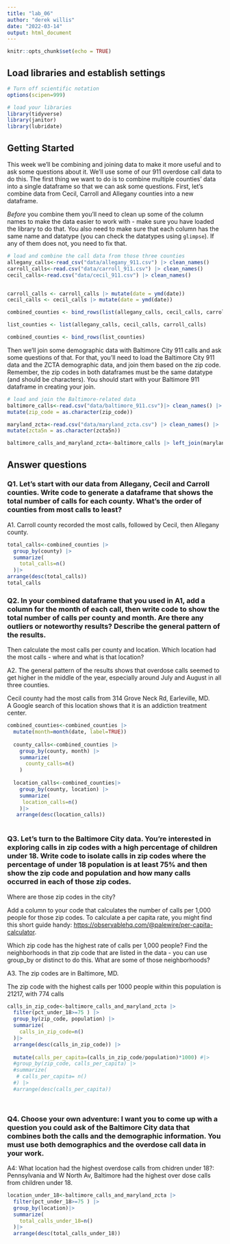 ```yaml
---
title: "lab_06"
author: "derek willis"
date: "2022-03-14"
output: html_document
---
```


```r
knitr::opts_chunk$set(echo = TRUE)
```

## Load libraries and establish settings

```r
# Turn off scientific notation
options(scipen=999)

# load your libraries
library(tidyverse)
library(janitor)
library(lubridate)

```

## Getting Started

This week we'll be combining and joining data to make it more useful and to ask some questions about it. We'll use some of our 911 overdose call data to do this. The first thing we want to do is to combine multiple counties' data into a single dataframe so that we can ask some questions. First, let's combine data from Cecil, Carroll and Allegany counties into a new dataframe.

*Before* you combine them you'll need to clean up some of the column names to make the data easier to work with - make sure you have loaded the library to do that. You also need to make sure that each column has the same name and datatype (you can check the datatypes using `glimpse`). If any of them does not, you need to fix that.

```r
# load and combine the call data from those three counties
allegany_calls<-read_csv("data/allegany_911.csv") |> clean_names()
carroll_calls<-read.csv("data/carroll_911.csv") |> clean_names()
cecil_calls<-read.csv("data/cecil_911.csv") |> clean_names()


carroll_calls <- carroll_calls |> mutate(date = ymd(date))
cecil_calls <- cecil_calls |> mutate(date = ymd(date))

combined_counties <- bind_rows(list(allegany_calls, cecil_calls, carroll_calls))
```

```r
list_counties <- list(allegany_calls, cecil_calls, carroll_calls)

combined_counties <- bind_rows(list_counties)
```

Then we'll join some demographic data with Baltimore City 911 calls and ask some questions of that. For that, you'll need to load the Baltimore City 911 data and the ZCTA demographic data, and join them based on the zip code. Remember, the zip codes in both dataframes must be the same datatype (and should be characters). You should start with your Baltimore 911 dataframe in creating your join.

```r
# load and join the Baltimore-related data
baltimore_calls<-read.csv("data/baltimore_911.csv")|> clean_names() |>
mutate(zip_code = as.character(zip_code))

maryland_zcta<-read.csv("data/maryland_zcta.csv") |> clean_names() |>
mutate(zcta5n = as.character(zcta5n))

baltimore_calls_and_maryland_zcta<-baltimore_calls |> left_join(maryland_zcta, join_by("zip_code"=="zcta5n"))

```

## Answer questions

### Q1. Let's start with our data from Allegany, Cecil and Carroll counties. Write code to generate a dataframe that shows the total number of calls for each county. What's the order of counties from most calls to least?

A1. Carroll county recorded the most calls, followed by Cecil, then Allegany county.

```r
total_calls<-combined_counties |>
  group_by(county) |>
  summarize(
    total_calls=n()
  )|>
arrange(desc(total_calls))
total_calls
```

### Q2. In your combined dataframe that you used in A1, add a column for the month of each call, then write code to show the total number of calls per county and month. Are there any outliers or noteworthy results? Describe the general pattern of the results.

Then calculate the most calls per county and location. Which location had the most calls - where and what is that location?

A2. The general pattern of the results shows that overdose calls seemed to get higher in the middle of the year, especially around July and August in all three counties.

Cecil county had the most calls from 314 Grove Neck Rd, Earleville, MD.\
A Google search of this location shows that it is an addiction treatment center.

```r
combined_counties<-combined_counties |>
  mutate(month=month(date, label=TRUE))
  
  county_calls<-combined_counties |>
    group_by(county, month) |>
    summarize(
      county_calls=n()
    ) 
  
  location_calls<-combined_counties|>
    group_by(county, location) |>
    summarize(
     location_calls=n()
    )|>
   arrange(desc(location_calls))
  
```

### Q3. Let's turn to the Baltimore City data. You're interested in exploring calls in zip codes with a high percentage of children under 18. Write code to isolate calls in zip codes where the percentage of under 18 population is at least 75% and then show the zip code and population and how many calls occurred in each of those zip codes.

Where are those zip codes in the city?

Add a column to your code that calculates the number of calls per 1,000 people for those zip codes. To calculate a per capita rate, you might find this short guide handy: [https://observablehq.com/\@palewire/per-capita-calculator](https://observablehq.com/@palewire/per-capita-calculator){.uri}.

Which zip code has the highest rate of calls per 1,000 people? Find the neighborhoods in that zip code that are listed in the data - you can use group_by or distinct to do this. What are some of those neighborhoods?

A3. The zip codes are in Baltimore, MD.

The zip code with the highest calls per 1000 people within this population is 21217, with 774 calls

```r
calls_in_zip_code<-baltimore_calls_and_maryland_zcta |>
  filter(pct_under_18>=75 ) |>
  group_by(zip_code, population) |>
  summarize(
    calls_in_zip_code=n()
  )|>
  arrange(desc(calls_in_zip_code)) |>
  
  mutate(calls_per_capita=(calls_in_zip_code/population)*1000) #|>
  #group_by(zip_code, calls_per_capita) |>
  #summarize(
   # calls_per_capita= n()
  #) |>
  #arrange(desc(calls_per_capita))




```

### Q4. Choose your own adventure: I want you to come up with a question you could ask of the Baltimore City data that combines both the calls and the demographic information. You must use both demographics and the overdose call data in your work.

A4: What location had the highest overdose calls from chidren under 18?: Pennsylvania and W North Av, Baltimore had the highest over dose calls from children under 18.

```r
location_under_18<-baltimore_calls_and_maryland_zcta |>
  filter(pct_under_18>=75 ) |>
  group_by(location)|>
  summarize(
    total_calls_under_18=n()
  )|>
  arrange(desc(total_calls_under_18))
```
